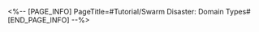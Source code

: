 <%-- [PAGE_INFO]
PageTitle=#Tutorial/Swarm Disaster: Domain Types#
[END_PAGE_INFO] --%>
{{Tutorial
|sort      = 911301
|title     = Swarm Disaster: Domain Types
|subtitle  = 
|type      = Simulated Universe
|about     = 
|image1    = Tutorial Swarm Disaster Domain Types 1.png{{subst:void|<!--$UPLOAD:<<SpriteOutput/TutorialPic/TutorialPage_911301.png>-<Tutorial Swarm Disaster Domain Types 1.png>-<Tutorial Files>>-->}}
|text1     = Every plane consists of {{Color|h|nobold=1|different types}} of domains. Select the "?" button to view all domain types.
|image2    = Tutorial Swarm Disaster Domain Types 2.png{{subst:void|<!--$UPLOAD:<<SpriteOutput/TutorialPic/TutorialPage_911302.png>-<Tutorial Swarm Disaster Domain Types 2.png>-<Tutorial Files>>-->}}
|text2     = Combat Domain: Defeat enemies in this domain to obtain Blessings.<br />Elite Domain: Defeat Elite enemies in this domain for a chance to receive 1 Blessing of 1- to 3-star rarity.<br />Occurrence Domain: In this domain, choices can lead to different outcomes.<br />Boss Domain: Defeat the boss in this domain to pass this plane and receive Blessings and Curios.
}}